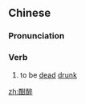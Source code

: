 ==Chinese==
{{zh-forms}}

===Pronunciation===
{{zh-pron
|m=hānzuì
|c=ham4 zeoi3
|cat=v
}}

===Verb===
{{zh-verb}}

# to be [[dead]] [[drunk]]

[[zh:酣醉]]